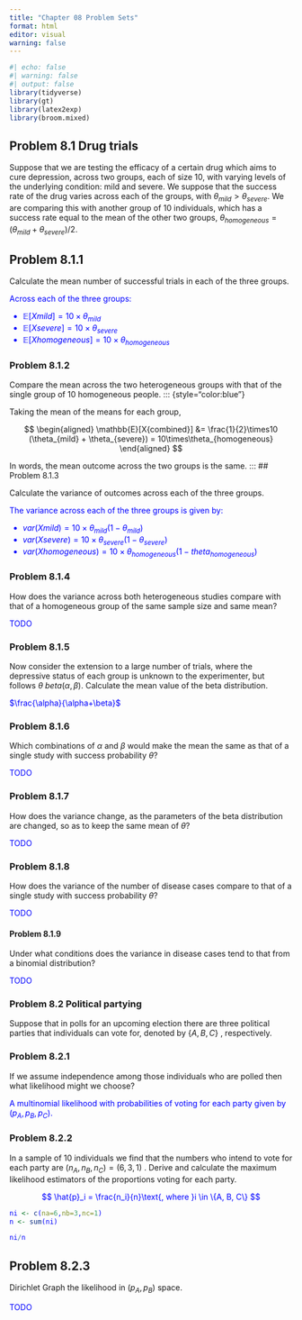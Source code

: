 ```yaml
---
title: "Chapter 08 Problem Sets"
format: html
editor: visual
warning: false
---
```


```r
#| echo: false
#| warning: false
#| output: false
library(tidyverse)
library(gt)
library(latex2exp)
library(broom.mixed)
```

## Problem 8.1 Drug trials

Suppose that we are testing the efficacy of a certain drug which aims to cure depression, across
two groups, each of size 10, with varying levels of the underlying condition: mild and severe.
We suppose that the success rate of the drug varies across each of the groups, with $θ_{mild} > θ_{severe}$.
We are comparing this with another group of 10 individuals, which has a success rate equal to
the mean of the other two groups, $θ_{homogeneous} = ( θ_{mild} + θ_{severe} ) / 2$.

## Problem 8.1.1

Calculate the mean number of successful trials in each of the three groups.

::: {style="color:blue"}
Across each of the three groups:

* $\mathbb{E}[X{mild}] = 10\times\theta_{mild}$
* $\mathbb{E}[X{severe}] = 10\times\theta_{severe}$
* $\mathbb{E}[X{homogeneous}] = 10\times\theta_{homogeneous}$

:::

### Problem 8.1.2

Compare the mean across the two heterogeneous groups with that of the single
group of 10 homogeneous people.
::: {style="color:blue"}

Taking the mean of the means for each group,

$$
\begin{aligned}
\mathbb{E}[X{combined}] &= \frac{1}{2}\times10 (\theta_{mild} + \theta_{severe}) = 10\times\theta_{homogeneous}  
\end{aligned}
$$

In words, the mean outcome across the two groups is the same.
:::
## Problem 8.1.3

Calculate the variance of outcomes across each of the three groups.

::: {style="color:blue"}
The variance across each of the three groups is given by:


* $var(X{mild}) = 10\times\theta_{mild}(1-\theta_{mild})$
* $var(X{severe}) = 10\times\theta_{severe}(1-\theta_{severe})$
* $var(X{homogeneous}) = 10\times\theta_{homogeneous}(1-theta_{homogeneous})$

:::

### Problem 8.1.4

How does the variance across both heterogeneous studies compare with that of
a homogeneous group of the same sample size and same mean?

::: {style="color:blue"}
TODO
:::

### Problem 8.1.5

Now consider the extension to a large number of trials, where the depressive
status of each group is unknown to the experimenter, but follows $θ ~ beta( α , β )$. Calculate the
mean value of the beta distribution.


::: {style="color:blue"}
$\frac{\alpha}{\alpha+\beta}$
:::

### Problem 8.1.6

Which combinations of $α$ and $β$ would make the mean the same as that of a
single study with success probability $θ$?


::: {style="color:blue"}
TODO
:::

### Problem 8.1.7

How does the variance change, as the parameters of the beta distribution are
changed, so as to keep the same mean of $θ$?


::: {style="color:blue"}
TODO
:::

### Problem 8.1.8

How does the variance of the number of disease cases compare to that of a single
study with success probability $θ$?


::: {style="color:blue"}
TODO
:::


#### Problem 8.1.9

Under what conditions does the variance in disease cases tend to that from a
binomial distribution?


::: {style="color:blue"}
TODO
:::

### Problem 8.2 Political partying

Suppose that in polls for an upcoming election there are three political parties that individuals
can vote for, denoted by $\{ A , B , C \}$ , respectively.

### Problem 8.2.1

If we assume independence among those individuals who are polled then what
likelihood might we choose?


::: {style="color:blue"}
A multinomial likelihood with probabilities of voting for each party given by $(p_A, p_B, p_C)$.
:::

### Problem 8.2.2

In a sample of 10 individuals we find that the numbers who intend to vote for
each party are $( n_A , n_B , n_C ) = (6,3,1)$ . Derive and calculate the maximum likelihood estimators of
the proportions voting for each party.


::: {style="color:blue"}
$$
\hat{p}_i = \frac{n_i}{n}\text{, where }i \in \{A, B, C\}
$$
```r
ni <- c(na=6,nb=3,nc=1)
n <- sum(ni)

ni/n
```

:::

## Problem 8.2.3
Dirichlet
Graph the likelihood in $( p_A , p_B )$ space.

::: {style="color:blue"}
TODO
:::


